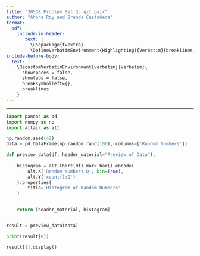 ```yaml
---
title: "30538 Problem Set 3: git pair"
author: "Ahona Roy and Brenda Castañeda"
format: 
  pdf:
    include-in-header: 
       text: |
         \usepackage{fvextra}
         \DefineVerbatimEnvironment{Highlighting}{Verbatim}{breaklines,commandchars=\\\{\}}
include-before-body:
  text: |
    \RecustomVerbatimEnvironment{verbatim}{Verbatim}{
      showspaces = false,
      showtabs = false,
      breaksymbolleft={},
      breaklines
    }
---
```

---

```python
import pandas as pd
import numpy as np
import altair as alt

np.random.seed(42)
data = pd.DataFrame(np.random.rand(100), columns=['Random Numbers'])

def preview_data(df, header_material="Preview of Data"):
    
    histogram = alt.Chart(df).mark_bar().encode(
        alt.X('Random Numbers:Q', bin=True),  
        alt.Y('count():Q')
    ).properties(
        title='Histogram of Random Numbers'
    )

    
    return [header_material, histogram]


result = preview_data(data)

print(result[0])  

result[1].display()
```